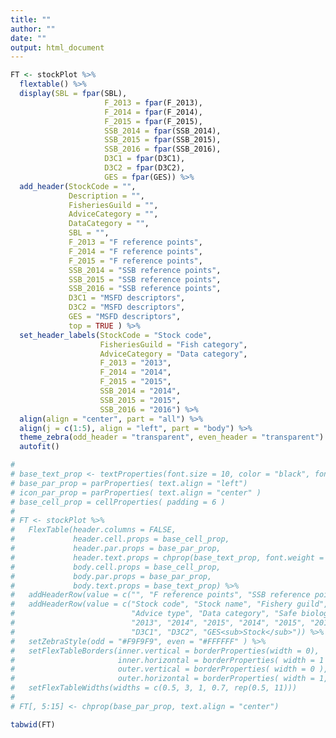 ```yaml
---
title: ""
author: ""
date: ""
output: html_document
---
```


```r

FT <- stockPlot %>% 
  flextable() %>% 
  display(SBL = fpar(SBL),
                     F_2013 = fpar(F_2013),
                     F_2014 = fpar(F_2014),
                     F_2015 = fpar(F_2015),
                     SSB_2014 = fpar(SSB_2014),
                     SSB_2015 = fpar(SSB_2015),
                     SSB_2016 = fpar(SSB_2016),
                     D3C1 = fpar(D3C1),
                     D3C2 = fpar(D3C2),
                     GES = fpar(GES)) %>% 
  add_header(StockCode = "",
             Description = "",
             FisheriesGuild = "",
             AdviceCategory = "",
             DataCategory = "",
             SBL = "",
             F_2013 = "F reference points",
             F_2014 = "F reference points",
             F_2015 = "F reference points",
             SSB_2014 = "SSB reference points",
             SSB_2015 = "SSB reference points",
             SSB_2016 = "SSB reference points",
             D3C1 = "MSFD descriptors",
             D3C2 = "MSFD descriptors",
             GES = "MSFD descriptors", 
             top = TRUE ) %>% 
  set_header_labels(StockCode = "Stock code",
                    FisheriesGuild = "Fish category",
                    AdviceCategory = "Data category",
                    F_2013 = "2013",
                    F_2014 = "2014",
                    F_2015 = "2015",
                    SSB_2014 = "2014",
                    SSB_2015 = "2015",
                    SSB_2016 = "2016") %>% 
  align(align = "center", part = "all") %>% 
  align(j = c(1:5), align = "left", part = "body") %>% 
  theme_zebra(odd_header = "transparent", even_header = "transparent") %>% 
  autofit()

# 
# base_text_prop <- textProperties(font.size = 10, color = "black", font.family = "Calibri")
# base_par_prop = parProperties( text.align = "left")
# icon_par_prop = parProperties( text.align = "center" )
# base_cell_prop = cellProperties( padding = 6 )
# 
# FT <- stockPlot %>%
#   FlexTable(header.columns = FALSE,
#             header.cell.props = base_cell_prop, 
#             header.par.props = base_par_prop, 
#             header.text.props = chprop(base_text_prop, font.weight = "bold"), 
#             body.cell.props = base_cell_prop, 
#             body.par.props = base_par_prop, 
#             body.text.props = base_text_prop) %>%
#   addHeaderRow(value = c("", "F reference points", "SSB reference points", "MSFD GES"), colspan = c(6, 3, 3, 3)) %>%
#   addHeaderRow(value = c("Stock code", "Stock name", "Fishery guild", 
#                          "Advice type", "Data category", "Safe biological limits",
#                          "2013", "2014", "2015", "2014", "2015", "2016",
#                          "D3C1", "D3C2", "GES<sub>Stock</sub>")) %>%
#   setZebraStyle(odd = "#F9F9F9", even = "#FFFFFF" ) %>%
#   setFlexTableBorders(inner.vertical = borderProperties(width = 0), 
#                       inner.horizontal = borderProperties( width = 1 , color = "#DDDDDD"),
#                       outer.vertical = borderProperties( width = 0 ),
#                       outer.horizontal = borderProperties( width = 1, color = "grey30")) %>%
#   setFlexTableWidths(widths = c(0.5, 3, 1, 0.7, rep(0.5, 11)))
# 
# FT[, 5:15] <- chprop(base_par_prop, text.align = "center")


```

```r
tabwid(FT)
```

